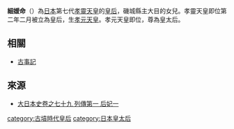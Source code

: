 '''細媛命'''（{{lang|ja|くわしひめのみこと}}）為[[日本|日本]]第七代[[孝靈天皇|孝靈天皇]]的[[皇后|皇后]]，磯城縣主大目的女兒。孝靈天皇即位第二年二月被立為皇后，生[[孝元天皇|孝元天皇]]。孝元天皇即位，尊為皇太后。

==相關==
* [[古事記|古事記]]

==來源==
* [http://miko.org/~uraki/kuon/furu/text/dainihonsi/dns074.htm#08 大日本史卷之七十九 列傳第一 后妃一] {{Wayback|url=http://miko.org/~uraki/kuon/furu/text/dainihonsi/dns074.htm#08 |date=20140828205116 }}

{{start box}}
{{succession box|title=日本皇后|before=[[押媛|押媛]] |after=[[郁色谜命|郁色谜命]]|years=孝靈年間}}
{{end box}}

[[category:古墳時代皇后|category:古墳時代皇后]]
[[category:日本皇太后|category:日本皇太后]]